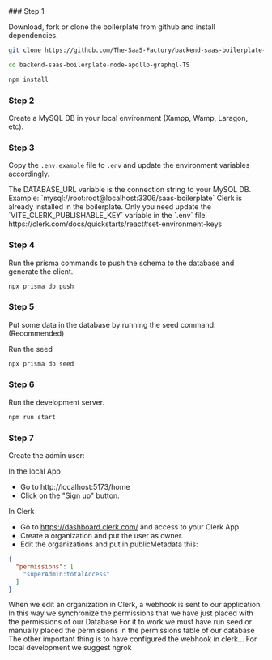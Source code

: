 
<Steps>
### Step 1
 
Download, fork or clone the boilerplate from github and install dependencies.

 
```bash copy
git clone https://github.com/The-SaaS-Factory/backend-saas-boilerplate-node-apollo-graphql-TS.git
```
```bash copy
cd backend-saas-boilerplate-node-apollo-graphql-TS
```
```bash copy
npm install
```

### Step 2
Create a MySQL DB in your local environment (Xampp, Wamp, Laragon, etc).

### Step 3
Copy the `.env.example` file to `.env` and update the environment variables accordingly.
 
 <Callout type="warning" emoji="⚠️">
  The DATABASE_URL variable  is the connection string to your MySQL DB.
  Example: `mysql://root:root@localhost:3306/saas-boilerplate`
</Callout>

 <Callout type="warning" emoji="⚠️">
   Clerk is already installed in the boilerplate. Only you need update the `VITE_CLERK_PUBLISHABLE_KEY` variable in the `.env` file.
   https://clerk.com/docs/quickstarts/react#set-environment-keys
</Callout>


### Step 4
Run the prisma commands to push the schema to the database and generate the client.
 
```bash
npx prisma db push
```
### Step 5
Put some data in the database by running the seed command. (Recommended)
  
Run the seed 
```bash
npx prisma db seed  
```
### Step 6

Run the development server. 

```bash
npm run start
```
 
### Step 7

Create the admin user: 

In the local App
- Go to http://localhost:5173/home
- Click on the "Sign up" button.

In Clerk
- Go to https://dashboard.clerk.com/ and access to your Clerk App
- Create a organization and put the user as owner.
- Edit the organizations and put in publicMetadata this: 
```json
{
  "permissions": [
    "superAdmin:totalAccess"
  ]
}
```

 <Callout type="warning" emoji="⚠️">
   When we edit an organization in Clerk, a webhook is sent to our application. In this way we synchronize the permissions that we have just placed with the permissions of our Database
</Callout>

 <Callout type="info" emoji="⚠️">
  For it to work we must have run seed or manually placed the permissions in the permissions table of our database
</Callout>
 <Callout type="info" emoji="⚠️">
 The other important thing is to have configured the webhook in clerk... For local development we suggest ngrok
</Callout>



 
 



</Steps>